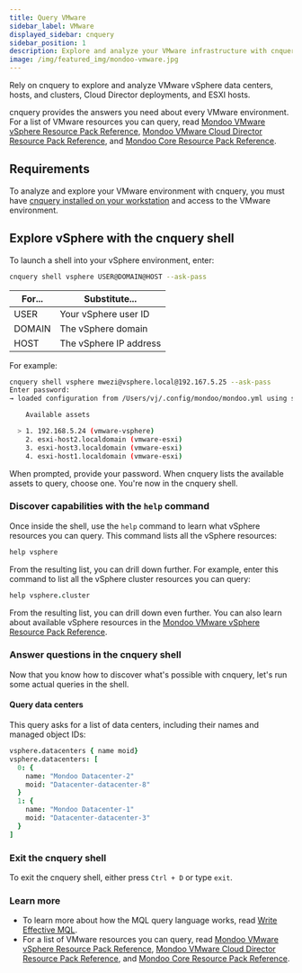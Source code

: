 ```yaml
---
title: Query VMware
sidebar_label: VMware
displayed_sidebar: cnquery
sidebar_position: 1
description: Explore and analyze your VMware infrastructure with cnquery
image: /img/featured_img/mondoo-vmware.jpg
---
```


Rely on cnquery to explore and analyze VMware vSphere data centers, hosts, and clusters, Cloud Director deployments, and ESXI hosts.

cnquery provides the answers you need about every VMware environment. For a list of VMware resources you can query, read [Mondoo VMware vSphere Resource Pack Reference](/mql/resources/vsphere-pack/), [Mondoo VMware Cloud Director Resource Pack Reference](/mql/resources/vcd-pack/), and [Mondoo Core Resource Pack Reference](/mql/resources/core-pack/).


## Requirements

To analyze and explore your VMware environment with cnquery, you must have [cnquery installed on your workstation](/cnquery/) and access to the VMware environment.

## Explore vSphere with the cnquery shell

To launch a shell into your vSphere environment, enter:

```bash
cnquery shell vsphere USER@DOMAIN@HOST --ask-pass
```

| For... | Substitute...           |
| ------ | ----------------------- |
| USER   | Your vSphere user ID    |
| DOMAIN | The vSphere domain      |
| HOST   | The vSphere IP address  |


For example:

```bash
cnquery shell vsphere mwezi@vsphere.local@192.167.5.25 --ask-pass
Enter password:
→ loaded configuration from /Users/vj/.config/mondoo/mondoo.yml using source default

    Available assets

  > 1. 192.168.5.24 (vmware-vsphere)
    2. esxi-host2.localdomain (vmware-esxi)
    3. esxi-host3.localdomain (vmware-esxi)
    4. esxi-host1.localdomain (vmware-esxi)
```

When prompted, provide your password. When cnquery lists the available assets to query, choose one. You're now in the cnquery shell.

### Discover capabilities with the `help` command

Once inside the shell, use the `help` command to learn what vSphere resources you can query. This command lists all the vSphere resources:

```coffeescript
help vsphere
```

From the resulting list, you can drill down further. For example, enter this command to list all the vSphere cluster resources you can query:

```coffeescript
help vsphere.cluster
```

From the resulting list, you can drill down even further. You can also learn about available vSphere resources in the [Mondoo VMware vSphere Resource Pack Reference](/mql/resources/vsphere-pack/).

### Answer questions in the cnquery shell

Now that you know how to discover what's possible with cnquery, let's run some actual queries in the shell.

#### Query data centers

This query asks for a list of data centers, including their names and managed object IDs:

```coffeescript
vsphere.datacenters { name moid}
vsphere.datacenters: [
  0: {
    name: "Mondoo Datacenter-2"
    moid: "Datacenter-datacenter-8"
  }
  1: {
    name: "Mondoo Datacenter-1"
    moid: "Datacenter-datacenter-3"
  }
]
```

### Exit the cnquery shell

To exit the cnquery shell, either press `Ctrl + D` or type `exit`.

### Learn more

- To learn more about how the MQL query language works, read [Write Effective MQL](/mql/mql.write/).
- For a list of VMware resources you can query, read [Mondoo VMware vSphere Resource Pack Reference](/mql/resources/vsphere-pack/), [Mondoo VMware Cloud Director Resource Pack Reference](/mql/resources/vcd-pack/), and [Mondoo Core Resource Pack Reference](/mql/resources/core-pack/).
